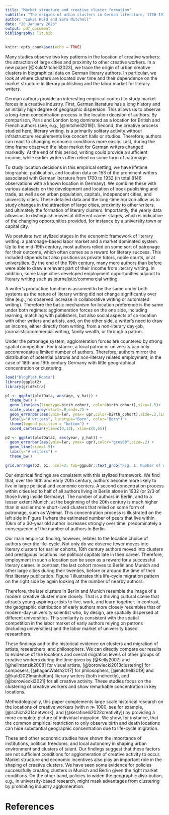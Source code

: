 ```yaml
---
title: "Market structure and creative cluster formation"
subtitle: "The origins of urban clusters in German literature, 1700-1932"
author: "Lukas Kuld and Sara Mitchell"
date: "20 January 2023"
output: pdf_document
bibliography: lit.bib  
---
```


```r
knitr::opts_chunk$set(echo = TRUE)
```

Many studies observe two key patterns in the location of creative workers: the attraction of large cities and proximity to other creative workers. In a new paper [@KuldMitchell2023], we trace the origin of urban creative clusters in biographical data on German literary authors. In particular, we look at where clusters are located over time and their dependence on the market structure in literary publishing and the labor market for literary writers.

German authors provide an interesting empirical context to study market forces in a creative industry. First, German literature has a long history and an initially high degree of geographic dispersion. This allows us to observe a long-term concentration process in the location decision of authors. By comparison, Paris and London long dominated as a location for British and French authors (see, e.g., [@mitchell2019]). Second, the creative process studied here, literary writing, is a primarily solitary activity without infrastructure requirements like concert halls or studios. Therefore, authors can react to changing economic conditions more easily. Last, during the time frame observed the labor market for German writers changed markedly. At the end of this period, writing could provide a sufficient income, while earlier writers often relied on some form of patronage.

To study location decisions in this empirical setting, we have lifetime biographic, publication, and location data on 153 of the prominent writers associated with German literature from 1700 to 1932 (in total 8146 observations with a known location in Germany). We combine these with various datasets on the development and location of book publishing and trade, as well as on urban population, capitals, independent cities, and university cities. These detailed data and the long-time horizon allow us to study changes in the attraction of large cities, proximity to other writers, and ultimately the formation of literary clusters. Importantly, the yearly data allows us to distinguish moves at different career stages, which is indicative of the changing opportunities provided, for instance by a university town or capital city.

We postulate two stylized stages in the economic framework of literary writing: a patronage-based labor market and a market dominated system. Up to the mid-19th century, most authors relied on some sort of patronage for their outcome, which often comes as a reward for literary success.  This included stipends but also positions as private tutors, noble courts, or at universities.  By the end of the 19th century, many more authors than before were able to draw a relevant part of their income from literary writing. In addition, some large cities developed employment opportunities adjunct to literary writing such as journalistic/commercial writing. 

A writer's production function is assumed to be the same under both systems as the nature of literary writing did not change significantly over time (e.g., no observed increase in collaborative writing or automated writing). Therefore the basic mechanism for location preference is the same under both regimes: agglomeration forces on the one side, including  learning, matching with publishers, but also social aspects of co-location with other writers and artists, and, on the other side, a writer's need to draw an income, either directly from writing, from a non-literary day-job, journalistic/commercial writing, family wealth, or through a patron.

Under the patronage system, agglomeration forces are countered by strong spatial competition. For instance, a local patron or university can only accommodate a limited number of authors. Therefore, authors mirror the distribution of potential patrons and non-literary related employment, in the case of 18th and 19th century Germany with little geographical concentration or clustering. 



```r
load("blogPlot.Rdata")
library(ggplot2)
library(gridExtra)

p1 <- ggplot(plotData, aes(age, y_hat)) +
  theme_bw() +
  geom_line(aes(linetype=birth_cohort, color=birth_cohort),size=1.5)+
  scale_color_grey(start=.8,end=.2) +
  geom_errorbar(aes(ymin=lwr, ymax= upr,color=birth_cohort),size=.2,linetype="dotted") +
  labs(y="# writers", linetype="Born", color="Born") +
  theme(legend.position = "bottom") +
  coord_cartesian(ylim=c(0,12), xlim=c(0,65)) 

p2 <- ggplot(plotData2, aes(year, y_hat)) +
  geom_errorbar(aes(ymin=lwr, ymax= upr),color="grey60",size=.2) +
  geom_line(size=1.5)+
  labs(y="# writers") +
  theme_bw() 

grid.arrange(p2, p1, ncol=2, top=ggpubr::text_grob("Fig. 1: Number of writers within 10km over time and by age/cohort", size=14))
```


Our empirical findings are consistent with this stylized framework. We find that, over the 19th and early 20th century, authors become more likely to live in large political and economic centers. A second concentration process within cities led to half of all authors living in Berlin alone in 1932 (or 2/3 of those living inside Germany). The number of authors in Berlin, and to a lesser extent Munich, at the beginning of the 20th century is much higher than in earlier more short-lived clusters that relied on some form of patronage, such as Weimar. This concentration process is illustrated on the left side in Figure 1 where the estimated number of peers that live within 10km of a 30-year old author increases strongly over time, predominately a consequence of the number of authors in Berlin.

Our main empirical finding, however, relates to the location choice of authors over the life-cycle. Not only do we observe fewer moves into literary clusters for earlier cohorts, 18th century authors moved into clusters and prestigious locations like political capitals late in their career. Therefore, employment in such a location can be seen as a reward for a successful literary career. In contrast, the last cohort moves to Berlin and Munich and other large cities during their twenties, before or around the time of their first literary publication. Figure 1 illustrates this life-cycle migration pattern on the right side by again looking at the number of nearby authors.

Therefore, the late clusters in Berlin and Munich resemble the image of a modern creative cluster more closely. That is a thriving cultural scene that attracts young aspiring artists to live, work, and learn together. In contrast, the geographic distribution of early authors more closely  resembles that of modern-day university scientist who, by design, are spatially dispersed at different universities. This similarity is consistent with the spatial competition in the labor market of early authors relying on patrons (including universities) and the labor market of university based researchers.

These findings add to the historical evidence on clusters and migration of artists, researchers, and philosophers. We can directly compare our results to evidence of the locations and overall migration levels of other groups of creative workers during the time given by [@Kelly2007] and [@hellmanzik2008] for visual artists, [@borowiecki2013clustering] for composers, [@haganWalsh2017] for philosophers, [@mitchell2019] and [@kuld2021manhattan] literary writers (both indirectly), and [@borowiecki2021] for all creative activity. These studies focus on the clustering of creative workers and show remarkable concentration in key locations.

Methodologically, this paper complements large scale historical research on the locations of creative workers (with $n \gg 1000$, see for example, [@schich2014network], and [@serafinelli2022creativity]) by providing a more complete picture of individual migration. We show, for instance, that the common empirical restriction to only observe birth and death locations can hide substantial geographic concentration due to life-cycle migration.

These and other economic studies have shown the importance of institutions, political freedoms, and local autonomy in shaping urban environment and clusters of talent. Our findings suggest that these factors are not sufficient conditions for agglomeration of creative activity to occur. Market structure and economic incentives also play an important role in the shaping of creative clusters. We have seen some evidence for policies successfully creating clusters in Munich and Berlin given the right market conditions. On the other hand, policies to widen the geographic distribution, e.g., in university-based research, might mask advantages from clustering by prohibiting industry agglomeration.

# References


